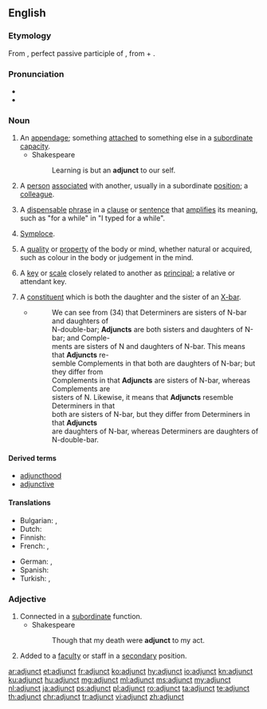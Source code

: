 ==English==
{{wikipedia}}

===Etymology===
From {{etyl|la|en}} {{term|adiunctus|lang=la}}, perfect passive participle of {{term/t|la|adiungō||join to}}, from {{term|ad|lang=la}} + {{term/t|la|iungō||join}}.

===Pronunciation=== 
* {{IPA|/ˈædʒʌŋkt/|lang=en}}
* {{hyphenation|ad|junct|lang=en}}

===Noun===
{{en-noun}}

# An [[appendage]]; something [[attach]]ed to something else in a [[subordinate]] [[capacity]].
#* Shakespeare
#*: Learning is but an '''adjunct''' to our self.
# A [[person]] [[associate]]d with another, usually in a subordinate [[position]]; a [[colleague]].
#: {{rfquotek|Wotton}}
# {{context|grammar|lang=en}} A [[dispensable]] [[phrase]] in a [[clause]] or [[sentence]] that [[amplify|amplifies]] its meaning, such as "for a while" in "I typed for a while".
# {{context|rhetoric|lang=en}} [[symploce|Symploce]].
# {{context|dated|metaphysics|lang=en}} A [[quality]] or [[property]] of the body or mind, whether natural or acquired, such as colour in the body or judgement in the mind.
# {{context|music|lang=en}} A [[key]] or [[scale]] closely related to another as [[principal]]; a relative or attendant key.
# {{context|syntax|X-bar theory|lang=en}} A [[constituent]] which is both the daughter and the sister of an [[X-bar]].
#* {{quote-book|year=1988|author=Andrew Radford|title=Transformational grammar: a first course|location=Cambridge, UK|publisher=Cambridge University Press|page=177}}
#*: We can see from (34) that Determiners are sisters of N-bar and daughters of<br> N-double-bar; '''Adjuncts''' are both sisters and daughters of N-bar; and Comple-<br> ments are sisters of N and daughters of N-bar. This means that '''Adjuncts''' re-<br> semble Complements in that both are daughters of N-bar; but they differ from<br> Complements in that '''Adjuncts''' are sisters of N-bar, whereas Complements are<br> sisters of N. Likewise, it means that '''Adjuncts''' resemble Determiners in that<br> both are sisters of N-bar, but they differ from Determiners in that '''Adjuncts'''<br> are daughters of N-bar, whereas Determiners are daughters of N-double-bar.

====Derived terms====
* [[adjuncthood]]
* [[adjunctive]]

====Translations====
{{trans-top|appendage}}
* Bulgarian: {{t+|bg|притурка}},  {{t+|bg|приложение}}
* Dutch: {{t+|nl|bepaling|f}}
* Finnish: {{t|fi|adjunkti}}
* French: {{t+|fr|complément|m}}, {{t+|fr|attribut|m}}
{{trans-mid}}
* German: {{t|de|Hilfs-}}, {{t|de|Zusatz-}}
* Spanish: {{t+|es|adjunto|m}}
* Turkish: {{t+|tr|ek}}, {{t+|tr|ilave}}
{{trans-bottom}}

===Adjective===
{{en-adj}}

# Connected in a [[subordinate]] function.
#* Shakespeare
#*: Though that my death were '''adjunct''' to my act.
# Added to a [[faculty]] or staff in a [[secondary]] position.

[[ar:adjunct]]
[[et:adjunct]]
[[fr:adjunct]]
[[ko:adjunct]]
[[hy:adjunct]]
[[io:adjunct]]
[[kn:adjunct]]
[[ku:adjunct]]
[[hu:adjunct]]
[[mg:adjunct]]
[[ml:adjunct]]
[[ms:adjunct]]
[[my:adjunct]]
[[nl:adjunct]]
[[ja:adjunct]]
[[ps:adjunct]]
[[pl:adjunct]]
[[ro:adjunct]]
[[ta:adjunct]]
[[te:adjunct]]
[[th:adjunct]]
[[chr:adjunct]]
[[tr:adjunct]]
[[vi:adjunct]]
[[zh:adjunct]]